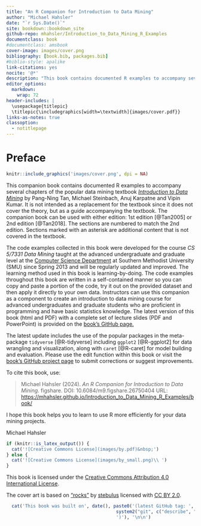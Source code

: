 ```yaml
---
title: "An R Companion for Introduction to Data Mining"
author: "Michael Hahsler"
date: "`r Sys.Date()`"
site: bookdown::bookdown_site
github-repo: mhahsler/Introduction_to_Data_Mining_R_Examples
documentclass: book
#documentclass: amsbook
cover-image: images/cover.png
bibliography: [book.bib, packages.bib]
#biblio-style: apalike
link-citations: yes
nocite: '@*'
description: "This book contains documented R examples to accompany several chapters of the popular data mining textbook _Introduction to Data Mining_ by Pang-Ning Tan, Michael Steinbach and Vipin Kumar."
editor_options: 
  markdown: 
    wrap: 72
header-includes: |
  \usepackage{titlepic}
  \titlepic{\includegraphics[width=\textwidth]{images/cover.pdf}}
links-as-notes: true
classoption:  
  - notitlepage
---
```


# Preface {.unnumbered}

```r
knitr::include_graphics('images/cover.png', dpi = NA)
```

This companion book contains documented R examples to accompany several chapters
of the popular data mining textbook [*Introduction to Data
Mining*](https://www-users.cs.umn.edu/~kumar001/dmbook/) by Pang-Ning
Tan, Michael Steinbach, Anuj Karpatne and Vipin Kumar. 
It is not intended as a replacement for the textbook since it does not cover the 
theory, but as a guide accompanying the textbook.
The companion
book can be used with either edition: 1st edition [@Tan2005] or 2nd
edition [@Tan2018]. The sections are numbered to match the 2nd edition. Sections
marked with an asterisk are additional content that is not covered in 
the textbook.

The code examples collected in this book were developed for the course
_CS 5/7331 Data Mining_ taught 
at the advanced undergraduate and graduate level
at the [Computer Science Department](https://www.smu.edu/lyle/departments/cs) at
Southern Methodist University (SMU) since Spring 2013 and will be regularly
updated and improved. 
The learning method used in this book is learning-by-doing. 
The code examples throughout this book are
written in a self-contained manner so you can copy and paste a portion of the code,
try it out on the provided dataset and then apply it directly to your own 
data. Instructors can use this companion as a component to create an 
introduction to data mining course for advanced undergraduates and graduate
students who are proficient in programming and have basic statistics knowledge.
The latest version of this book (html and PDF) 
with a complete set of lecture slides (PDF and PowerPoint) 
is provided on the
[book's GitHub page.](https://github.com/mhahsler/Introduction_to_Data_Mining_R_Examples)

The latest update includes the use of the popular
packages in the meta-package `tidyverse` [@R-tidyverse] including
`ggplot2` [@R-ggplot2] for data wrangling and visualization, along with
`caret` [@R-caret] for model building and evaluation. 
Please use the edit function within this book or visit the [book's
GitHub project
page](https://github.com/mhahsler/Introduction_to_Data_Mining_R_Examples)
to submit corrections or suggest improvements. 

\newpage

To cite this book, use:

> Michael Hahsler (2024). *An R Companion for Introduction to Data
> Mining.* figshare.
> DOI: 10.6084/m9.figshare.26750404
> URL: <https://mhahsler.github.io/Introduction_to_Data_Mining_R_Examples/book/>

I hope this book helps you to learn to use R more efficiently for your
data mining projects.

Michael Hahsler

\vfill


```r
if (knitr::is_latex_output()) {
  cat('![Creative Commons License](images/by.pdf)&nbsp;')
} else {
  cat('![Creative Commons License](images/by_small.png)\\ ')
}
```

This book is licensed under the [Creative Commons
Attribution 4.0 International
License](http://creativecommons.org/licenses/by/4.0/).

The cover art is based on
["rocks"](https://www.flickr.com/photos/69017177@N00/5063131410) by
[stebulus](https://www.flickr.com/photos/69017177@N00) licensed with [CC
BY
2.0](https://creativecommons.org/licenses/by/2.0/?ref=ccsearch&atype=rich).


```r
  cat('This book was built on', date(), paste0('(latest GitHub tag: ', 
                                         system2("git", c("describe", "--tags", "--abbrev=0"), stdout = TRUE),
                                         ')'), '\n\n')
```
